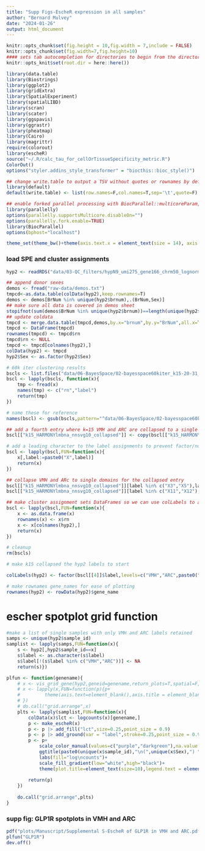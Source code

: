 ```yaml
---
title: "Supp Figs-EscheR expression in all samples"
author: "Bernard Mulvey"
date: "2024-01-26"
output: html_document
---
```


```r
knitr::opts_chunk$set(fig.height = 10,fig.width = 7,include = FALSE)
knitr::opts_chunk$set(fig.width=7,fig.height=10)
#### sets tab autocompletion for directories to begin from the directory containing the .Rproj session, instead of the script's directory if different
knitr::opts_knit$set(root.dir = here::here())

library(data.table)
library(Biostrings)
library(ggplot2)
library(gridExtra)
library(SpatialExperiment)
library(spatialLIBD)
library(scran)
library(scater)
library(ggspavis)
library(ggrastr)
library(pheatmap)
library(Cairo)
library(magrittr)
require(colorout)
library(escheR)
source("~/.R/calc_tau_for_cellOrTissueSpecificity_metric.R")
ColorOut()
options("styler.addins_style_transformer" = "biocthis::bioc_style()")

## change write.table to output a TSV without quotes or rownames by default
library(default)
default(write.table) <- list(row.names=F,col.names=T,sep='\t',quote=F)

## enable forked parallel processing with BiocParallel::multicoreParam, future::, etc
library(parallelly)
options(parallelly.supportsMulticore.disableOn="")
options(parallelly.fork.enable=TRUE)
library(BiocParallel)
options(bphost="localhost")

theme_set(theme_bw()+theme(axis.text.x = element_text(size = 14), axis.title.x = element_text(size = 16), axis.text.y = element_text(size = 14), axis.title.y = element_text(size =16), plot.title = element_text(size = 20,hjust=0.5), strip.text = element_text(size=18), legend.text = element_text(size=10), legend.title = element_text(size=11,hjust=0.5)))
```

### load SPE and cluster assignments
```r
hyp2 <- readRDS("data/03-QC_filters/hypN9_umi275_gene166_chrm50_lognorm_111723.RDS")

## append donor sexes
demos <- fread("raw-data/demos.txt")
tmpcd<-as.data.table(colData(hyp2),keep.rownames=T)
demos <- demos[BrNum %in% unique(hyp2$brnum),.(BrNum,Sex)]
## make sure all data is covered in demos sheet
stopifnot(sum(demos$BrNum %in% unique(hyp2$brnum))==length(unique(hyp2$brnum)))
## update coldata
tmpcd <- merge.data.table(tmpcd,demos,by.x="brnum",by.y="BrNum",all.x=T)
tmpcd <- DataFrame(tmpcd)
rownames(tmpcd) <- tmpcd$rn
tmpcd$rn <- NULL
tmpcd <- tmpcd[colnames(hyp2),]
colData(hyp2) <- tmpcd
hyp2$Sex <- as.factor(hyp2$Sex)

# 60k iter clustering results
bscls <- list.files("data/06-BayesSpace/02-bayesspace60kiter_k15-20-31_out",pattern="lmbna_nnsvg10.txt",full.names=T)
bscl <- lapply(bscls, function(x){
    tmp <- fread(x)
    names(tmp) <- c("rn","label")
    return(tmp)
})

# name these for reference
names(bscl) <- gsub(bscls,pattern="^data/06-BayesSpace/02-bayesspace60kiter_k15-20-31_out/BSpace_(.*)\\.txt$",replacement="\\1")

## add a fourth entry where k=15 VMH and ARC are collapsed to a single domain each
bscl[["k15_HARMONYlmbna_nnsvg10_collapsed"]] <- copy(bscl[["k15_HARMONYlmbna_nnsvg10"]])

# add a leading character to the label assignments to prevent factor/numeric whoopsies
bscl <- lapply(bscl,FUN=function(x){
    x[,label:=paste0("X",label)]
    return(x)
})

## collapse VMH and ARc to single domains for the collapsed entry
bscl[["k15_HARMONYlmbna_nnsvg10_collapsed"]][label %in% c("X3","X5"),label:="ARC"]
bscl[["k15_HARMONYlmbna_nnsvg10_collapsed"]][label %in% c("X11","X12"),label:="VMH"]

## make cluster assignment sets DataFrames so we can use colLabels to assign
bscl <- lapply(bscl,FUN=function(x){
    x <- as.data.frame(x)
    rownames(x) <- x$rn
    x <- x[colnames(hyp2),]
    return(x)
})

# cleanup
rm(bscls)

# make k15 collapsed the hyp2 labels to start

colLabels(hyp2) <- factor(bscl[[4]]$label,levels=c("VMH","ARC",paste0("X",c(1,2,4,6:10,13:15))))

# make rownames gene_names for ease of plotting
rownames(hyp2) <- rowData(hyp2)$gene_name
```

# escher spotplot grid function
```r
#make a list of single samples with only VMH and ARC labels retained
samps <- unique(hyp2$sample_id)
samplist <- lapply(samps,FUN=function(x){
    s <- hyp2[,hyp2$sample_id==x]
    s$label <- as.character(s$label)
    s$label[!(s$label %in% c("VMH","ARC"))] <- NA
    return(s)})

plfun <- function(genename){
    # x <- vis_grid_gene(hyp2,geneid=genename,return_plots=T,spatial=F,auto_crop = T,point_size = 1.5,na_color = NA)
    # x <- lapply(x,FUN=function(p){p+
    #         theme(axis.text=element_blank(),axis.title = element_blank(),plot.title = element_text(size = 11,hjust=0.5), strip.text = element_text(size=10), legend.text = element_text(size=10), legend.title = element_text(size=10,hjust=0.5))
    # })
    # do.call("grid.arrange",x)
    plts <- lapply(samplist,FUN=function(x){
        colData(x)$lct <- logcounts(x)[genename,]
        p <- make_escheR(x)
        p <- p |> add_fill("lct",size=0.25,point_size = 0.9)
        p <- p |> add_ground(var = "label",stroke=0.25,point_size = 0.9)
        p <- p+
            scale_color_manual(values=c("purple","darkgreen"),na.value = NA)+
            ggtitle(paste0(unique(x$sample_id),"\n(",unique(x$Sex),") ",genename))+
            labs(fill="log\ncounts")+
            scale_fill_gradient(low="white",high="black")+
            theme(plot.title=element_text(size=10),legend.text = element_text(size=8),legend.key.size = unit(0.125,"in"),legend.title=element_text(size=8,hjust=0.5),plot.margin = margin(-0.05,0,-0.05,0,unit = "in"))
        
        return(p)
    })
    
    do.call("grid.arrange",plts)
}

```

### supp fig: GLP1R spotplots in VMH and ARC
```r
pdf("plots/Manuscript/Supplemental S-EscheR of GLP1R in VMH and ARC.pdf",height=10.5,width=8)
plfun("GLP1R")
dev.off()
```
